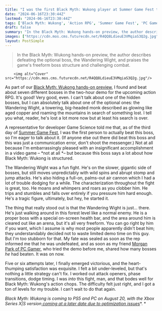 ```yaml
---
title: "I was the first Black Myth: Wukong player at Summer Game Fest to beat this freaky optional boss, and I don't know how I'm gonna fit my ego through the door"
date: "2024-06-16T23:30:44Z"
lastmod: "2024-06-16T23:30:44Z"
tags: ['Black Myth: Wukong', 'Action RPG', 'Summer Game Fest', 'PC Gamer']
draft: false
summary: "In the Black Myth: Wukong hands-on preview, the author describes defeating the optional boss, the Wandering Wight, and praises the game's freeform boss structure and challenging combat."
images: ["https://cdn.mos.cms.futurecdn.net/R4QQ8LdieuE3VMqiaS3Q2g.jpg"]
layout: PostSimple
---
```

> In the Black Myth: Wukong hands-on preview, the author describes defeating the optional boss, the Wandering Wight, and praises the game's freeform boss structure and challenging combat.


        <img alt="Cover" src="https://cdn.mos.cms.futurecdn.net/R4QQ8LdieuE3VMqiaS3Q2g.jpg"/>
        
As part of our [Black Myth: Wukong hands-on preview](https://www.gamesradar.com/games/action-rpg/black-myth-wukong-hands-on-preview/), I found and beat about seven different bosses in the two-hour demo for the upcoming action RPG. It's good! Very good, even. I can't talk about one of the hidden bosses, but I can absolutely talk about one of the optional ones: the Wandering Wight, a towering, big-headed monk described as glowing like aged copper and roaming the mountains in search of something lost. I tell you what, reader, he's lost a lot more now but at least his search is over.

A representative for developer Game Science told me that, as of the third day of [Summer Game Fest](https://www.gamesradar.com/tag/summer-game-fest/), I was the first person to actually beat this boss, so I'm eager to talk about it. (If anyone else out there did beat this boss and this was just a communication error, don't shoot the messenger.) Not at all because I'm embarrassingly pleased with an insignificant accomplishment in a video game – *not at all *– but because this boss says a lot about how Black Myth: Wukong is structured. 

The Wandering Wight was a fun fight. He's on the slower, gigantic side of bosses, but still moves unpredictably with wild spins and abrupt stomp and jump attacks. He's also hiding a full-on, palms-out air cannon which I had a lot of trouble dodging for a while. The characterization throughout the fight is great, too. He moans and whimpers and roars as you clobber him. He trips and stumbles and falls over entirely if you pressure him hard enough. He's a tragic figure, ultimately, but hey, he started it.

The thing that really stood out is that the Wandering Wight is just... there. He's just walking around in this forest level like a normal enemy. He is a proper boss with a special on-screen health bar, and the area around him is cleared out like an arena, but it's all very freeform. You can go right by him if you want, which I assume is why most people apparently didn't beat him; they understandably decided not to waste limited demo time on this guy. But I'm too stubborn for that. My fate was sealed as soon as the rep informed me that he was undefeated, and as soon as my friend [Morgan Park of PC Gamer](https://www.pcgamer.com/games/rpg/my-first-2-hours-with-black-myth-wukong-were-a-flurry-of-demanding-boss-fights-unbelievably-pretty-characters-and-a-surprisingly-sparse-world/), who tried the demo before me, shared how many bosses *he* had beaten. It was on now. 

Five or six attempts later, I finally emerged victorious, and the heart-thumping satisfaction was exquisite. I felt a bit under-leveled, but that's nothing a little strategy can't fix. I worked out attack openers, phase transitions, dodge timing. I was *into* this fight, man, and that bodes well for Black Myth: Wukong's action chops. The difficulty felt just right, and I got a ton of levels for my trouble. I can't wait to do that again. 

*Black Myth: Wukong is coming to PS5 and PC on August 20, with the Xbox Series X|S version*[<em> </em><u><em>coming at a later date due to optimization issues</em></u>](https://www.gamesradar.com/games/action-rpg/black-myth-wukongs-stealthy-xbox-delay-means-steams-most-wishlisted-game-is-now-coming-to-pc-and-ps5-first/)*. *
        